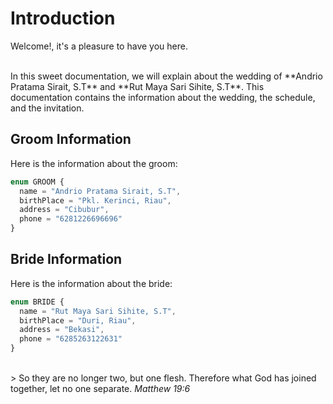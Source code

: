 # Introduction

Welcome!, it's a pleasure to have you here.

<br />
In this sweet documentation, we will explain about the wedding of **Andrio Pratama Sirait, S.T** and **Rut Maya Sari Sihite,
S.T**. This documentation contains the information about the wedding, the schedule, and the invitation.

## Groom Information

Here is the information about the groom:

```ts
enum GROOM {
  name = "Andrio Pratama Sirait, S.T",
  birthPlace = "Pkl. Kerinci, Riau",
  address = "Cibubur",
  phone = "6281226696696"
}
```

## Bride Information

Here is the information about the bride:

```ts
enum BRIDE {
  name = "Rut Maya Sari Sihite, S.T",
  birthPlace = "Duri, Riau",
  address = "Bekasi",
  phone = "6285263122631"
}
```

<br />> So they are no longer two, but one flesh. Therefore what God has joined together, let no one separate. *Matthew 19:6*
